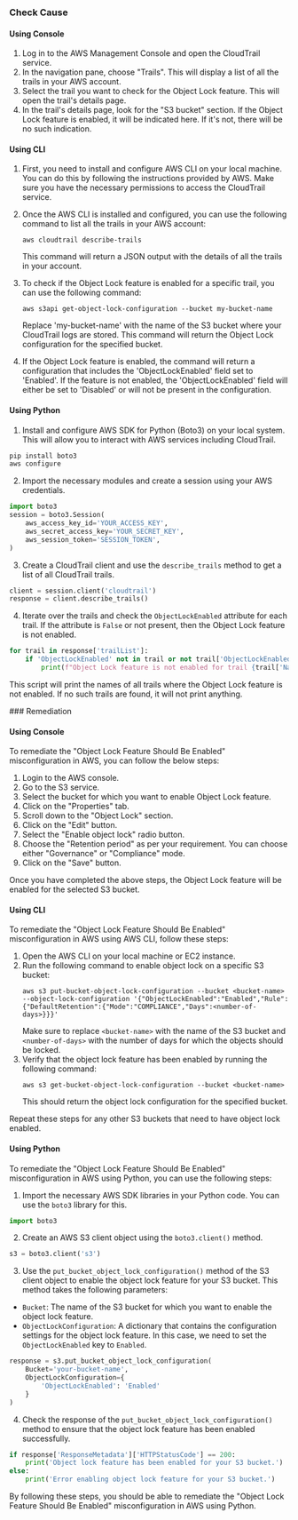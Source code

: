 

<Tabs><Tab title='Cause'>
### Check Cause

#### Using Console

1. Log in to the AWS Management Console and open the CloudTrail service.
2. In the navigation pane, choose "Trails". This will display a list of all the trails in your AWS account.
3. Select the trail you want to check for the Object Lock feature. This will open the trail's details page.
4. In the trail's details page, look for the "S3 bucket" section. If the Object Lock feature is enabled, it will be indicated here. If it's not, there will be no such indication.

#### Using CLI

1. First, you need to install and configure AWS CLI on your local machine. You can do this by following the instructions provided by AWS. Make sure you have the necessary permissions to access the CloudTrail service.

2. Once the AWS CLI is installed and configured, you can use the following command to list all the trails in your AWS account:

   ```
   aws cloudtrail describe-trails
   ```

   This command will return a JSON output with the details of all the trails in your account.

3. To check if the Object Lock feature is enabled for a specific trail, you can use the following command:

   ```
   aws s3api get-object-lock-configuration --bucket my-bucket-name
   ```

   Replace 'my-bucket-name' with the name of the S3 bucket where your CloudTrail logs are stored. This command will return the Object Lock configuration for the specified bucket.

4. If the Object Lock feature is enabled, the command will return a configuration that includes the 'ObjectLockEnabled' field set to 'Enabled'. If the feature is not enabled, the 'ObjectLockEnabled' field will either be set to 'Disabled' or will not be present in the configuration.

#### Using Python

1. Install and configure AWS SDK for Python (Boto3) on your local system. This will allow you to interact with AWS services including CloudTrail.

```python
pip install boto3
aws configure
```

2. Import the necessary modules and create a session using your AWS credentials.

```python
import boto3
session = boto3.Session(
    aws_access_key_id='YOUR_ACCESS_KEY',
    aws_secret_access_key='YOUR_SECRET_KEY',
    aws_session_token='SESSION_TOKEN',
)
```

3. Create a CloudTrail client and use the `describe_trails` method to get a list of all CloudTrail trails.

```python
client = session.client('cloudtrail')
response = client.describe_trails()
```

4. Iterate over the trails and check the `ObjectLockEnabled` attribute for each trail. If the attribute is `False` or not present, then the Object Lock feature is not enabled.

```python
for trail in response['trailList']:
    if 'ObjectLockEnabled' not in trail or not trail['ObjectLockEnabled']:
        print(f"Object Lock feature is not enabled for trail {trail['Name']}")
```

This script will print the names of all trails where the Object Lock feature is not enabled. If no such trails are found, it will not print anything.

</Tab>

<Tab title='Remediation'>
### Remediation

#### Using Console

To remediate the "Object Lock Feature Should Be Enabled" misconfiguration in AWS, you can follow the below steps:

1. Login to the AWS console.
2. Go to the S3 service.
3. Select the bucket for which you want to enable Object Lock feature.
4. Click on the "Properties" tab.
5. Scroll down to the "Object Lock" section.
6. Click on the "Edit" button.
7. Select the "Enable object lock" radio button.
8. Choose the "Retention period" as per your requirement. You can choose either "Governance" or "Compliance" mode.
9. Click on the "Save" button.

Once you have completed the above steps, the Object Lock feature will be enabled for the selected S3 bucket.

#### Using CLI

To remediate the "Object Lock Feature Should Be Enabled" misconfiguration in AWS using AWS CLI, follow these steps:

1. Open the AWS CLI on your local machine or EC2 instance.
2. Run the following command to enable object lock on a specific S3 bucket:
   ```
   aws s3 put-bucket-object-lock-configuration --bucket <bucket-name> --object-lock-configuration '{"ObjectLockEnabled":"Enabled","Rule":{"DefaultRetention":{"Mode":"COMPLIANCE","Days":<number-of-days>}}}'
   ```
   Make sure to replace `<bucket-name>` with the name of the S3 bucket and `<number-of-days>` with the number of days for which the objects should be locked.
3. Verify that the object lock feature has been enabled by running the following command:
   ```
   aws s3 get-bucket-object-lock-configuration --bucket <bucket-name>
   ```
   This should return the object lock configuration for the specified bucket.

Repeat these steps for any other S3 buckets that need to have object lock enabled.

#### Using Python

To remediate the "Object Lock Feature Should Be Enabled" misconfiguration in AWS using Python, you can use the following steps:

1. Import the necessary AWS SDK libraries in your Python code. You can use the `boto3` library for this.

```python
import boto3
```

2. Create an AWS S3 client object using the `boto3.client()` method.

```python
s3 = boto3.client('s3')
```

3. Use the `put_bucket_object_lock_configuration()` method of the S3 client object to enable the object lock feature for your S3 bucket. This method takes the following parameters:

- `Bucket`: The name of the S3 bucket for which you want to enable the object lock feature.
- `ObjectLockConfiguration`: A dictionary that contains the configuration settings for the object lock feature. In this case, we need to set the `ObjectLockEnabled` key to `Enabled`.

```python
response = s3.put_bucket_object_lock_configuration(
    Bucket='your-bucket-name',
    ObjectLockConfiguration={
        'ObjectLockEnabled': 'Enabled'
    }
)
```

4. Check the response of the `put_bucket_object_lock_configuration()` method to ensure that the object lock feature has been enabled successfully.

```python
if response['ResponseMetadata']['HTTPStatusCode'] == 200:
    print('Object lock feature has been enabled for your S3 bucket.')
else:
    print('Error enabling object lock feature for your S3 bucket.')
```

By following these steps, you should be able to remediate the "Object Lock Feature Should Be Enabled" misconfiguration in AWS using Python.


</Tab>
</Tabs>